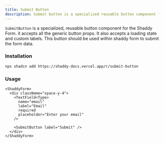 ```yaml
---
title: Submit Button
description: Submit button is a specialized reusable button component for shaddy form.
---
```


`SubmitButton` is a specialized, reusable button component for the Shaddy Form. it accepts all the generic button props. It also accepts a loading state and custom labels. This button should be used within shaddy form to submit the form data.


### Installation

```bash
npx shadcn add https://shaddy-docs.vercel.app/r/submit-button
```


### Usage

```tsx
<ShaddyForm>
  <div className="space-y-4">
    <TextField<Type>
      name="email"
      label="Email"
      required
      placeholder="Enter your email"
    />

    <SubmitButton label="Submit" />
  </div>
</ShaddyForm>
```